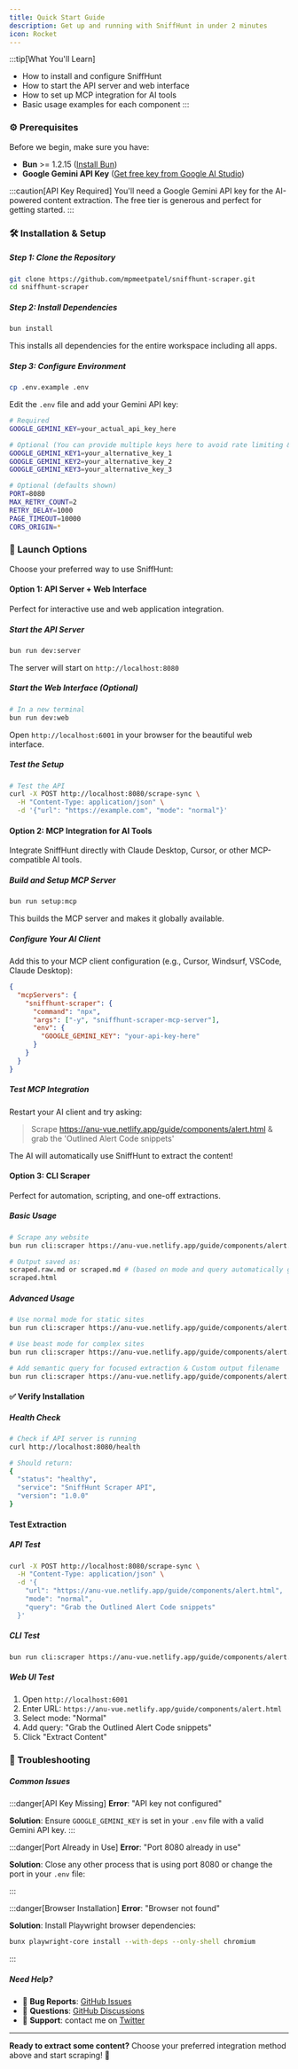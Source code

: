 ```yaml
---
title: Quick Start Guide
description: Get up and running with SniffHunt in under 2 minutes
icon: Rocket
---
```


:::tip[What You'll Learn]

- How to install and configure SniffHunt
- How to start the API server and web interface
- How to set up MCP integration for AI tools
- Basic usage examples for each component
  :::

### ⚙️ Prerequisites

Before we begin, make sure you have:

- **Bun** >= 1.2.15 ([Install Bun](https://bun.sh/docs/installation))
- **Google Gemini API Key** ([Get free key from Google AI Studio](https://makersuite.google.com/app/apikey))

:::caution[API Key Required]
You'll need a Google Gemini API key for the AI-powered content extraction. The free tier is generous and perfect for getting started.
:::

### 🛠️ Installation & Setup

##### Step 1: Clone the Repository

```bash
git clone https://github.com/mpmeetpatel/sniffhunt-scraper.git
cd sniffhunt-scraper
```

##### Step 2: Install Dependencies

```bash
bun install
```

This installs all dependencies for the entire workspace including all apps.

##### Step 3: Configure Environment

```bash
cp .env.example .env
```

Edit the `.env` file and add your Gemini API key:

```bash title=".env"
# Required
GOOGLE_GEMINI_KEY=your_actual_api_key_here

# Optional (You can provide multiple keys here to avoid rate limiting & load balancing)
GOOGLE_GEMINI_KEY1=your_alternative_key_1
GOOGLE_GEMINI_KEY2=your_alternative_key_2
GOOGLE_GEMINI_KEY3=your_alternative_key_3

# Optional (defaults shown)
PORT=8080
MAX_RETRY_COUNT=2
RETRY_DELAY=1000
PAGE_TIMEOUT=10000
CORS_ORIGIN=*
```

### 🚀 Launch Options

Choose your preferred way to use SniffHunt:

#### Option 1: API Server + Web Interface

Perfect for interactive use and web application integration.

##### Start the API Server

```bash
bun run dev:server
```

The server will start on `http://localhost:8080`

##### Start the Web Interface (Optional)

```bash
# In a new terminal
bun run dev:web
```

Open `http://localhost:6001` in your browser for the beautiful web interface.

##### Test the Setup

```bash
# Test the API
curl -X POST http://localhost:8080/scrape-sync \
  -H "Content-Type: application/json" \
  -d '{"url": "https://example.com", "mode": "normal"}'
```

#### Option 2: MCP Integration for AI Tools

Integrate SniffHunt directly with Claude Desktop, Cursor, or other MCP-compatible AI tools.

##### Build and Setup MCP Server

```bash
bun run setup:mcp
```

This builds the MCP server and makes it globally available.

##### Configure Your AI Client

Add this to your MCP client configuration (e.g., Cursor, Windsurf, VSCode, Claude Desktop):

```json title="mcp_config.json"
{
  "mcpServers": {
    "sniffhunt-scraper": {
      "command": "npx",
      "args": ["-y", "sniffhunt-scraper-mcp-server"],
      "env": {
        "GOOGLE_GEMINI_KEY": "your-api-key-here"
      }
    }
  }
}
```

##### Test MCP Integration

Restart your AI client and try asking:

> Scrape https://anu-vue.netlify.app/guide/components/alert.html & grab the 'Outlined Alert Code snippets'

The AI will automatically use SniffHunt to extract the content!

#### Option 3: CLI Scraper

Perfect for automation, scripting, and one-off extractions.

##### Basic Usage

```bash
# Scrape any website
bun run cli:scraper https://anu-vue.netlify.app/guide/components/alert.html

# Output saved as:
scraped.raw.md or scraped.md # (based on mode and query automatically generated name)
scraped.html
```

##### Advanced Usage

```bash
# Use normal mode for static sites
bun run cli:scraper https://anu-vue.netlify.app/guide/components/alert.html --mode normal

# Use beast mode for complex sites
bun run cli:scraper https://anu-vue.netlify.app/guide/components/alert.html --query "Grab the Outlined Alert Code snippets" --mode beast

# Add semantic query for focused extraction & Custom output filename
bun run cli:scraper https://anu-vue.netlify.app/guide/components/alert.html --query "Grab the Outlined Alert Code snippets" --output my-content
```

#### ✅ Verify Installation

##### Health Check

```bash
# Check if API server is running
curl http://localhost:8080/health

# Should return:
{
  "status": "healthy",
  "service": "SniffHunt Scraper API",
  "version": "1.0.0"
}
```

#### Test Extraction

##### API Test

```bash
curl -X POST http://localhost:8080/scrape-sync \
  -H "Content-Type: application/json" \
  -d '{
    "url": "https://anu-vue.netlify.app/guide/components/alert.html",
    "mode": "normal",
    "query": "Grab the Outlined Alert Code snippets"
  }'
```

##### CLI Test

```bash
bun run cli:scraper https://anu-vue.netlify.app/guide/components/alert.html --query "Grab the Outlined Alert Code snippets"
```

##### Web UI Test

1. Open `http://localhost:6001`
2. Enter URL: `https://anu-vue.netlify.app/guide/components/alert.html`
3. Select mode: "Normal"
4. Add query: "Grab the Outlined Alert Code snippets"
5. Click "Extract Content"

### 🔧 Troubleshooting

##### Common Issues

:::danger[API Key Missing]
**Error**: "API key not configured"

**Solution**: Ensure `GOOGLE_GEMINI_KEY` is set in your `.env` file with a valid Gemini API key.
:::

:::danger[Port Already in Use]
**Error**: "Port 8080 already in use"

**Solution**: Close any other process that is using port 8080 or change the port in your `.env` file:

:::

:::danger[Browser Installation]
**Error**: "Browser not found"

**Solution**: Install Playwright browser dependencies:

```bash
bunx playwright-core install --with-deps --only-shell chromium
```

:::

##### Need Help?

- 🐞 **Bug Reports**: [GitHub Issues](https://github.com/mpmeetpatel/sniffhunt-scraper/issues)
- 💬 **Questions**: [GitHub Discussions](https://github.com/mpmeetpatel/sniffhunt-scraper/discussions)
- 📧 **Support**: contact me on [Twitter](https://x.com/___meetpatel___)

---

**Ready to extract some content?** Choose your preferred integration method above and start scraping! 🚀
